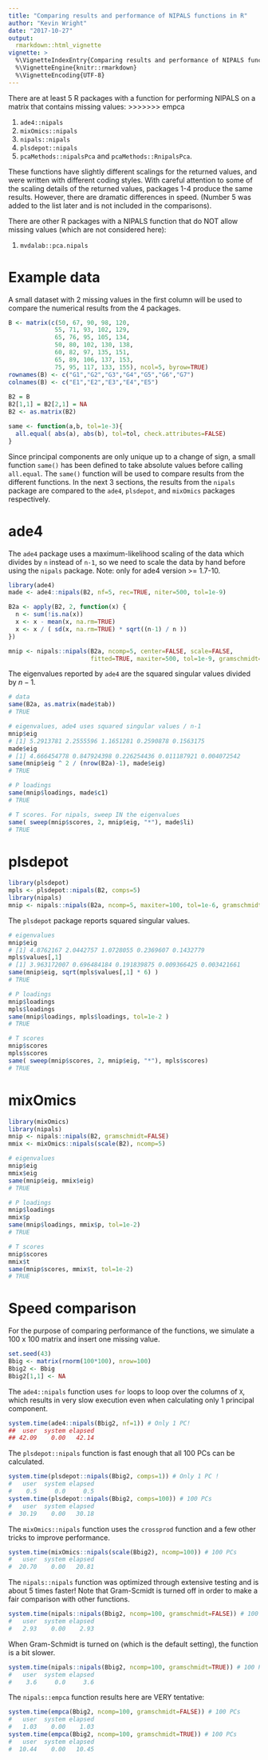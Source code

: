 ```yaml
---
title: "Comparing results and performance of NIPALS functions in R"
author: "Kevin Wright"
date: "2017-10-27"
output:
  rmarkdown::html_vignette
vignette: >
  %\VignetteIndexEntry{Comparing results and performance of NIPALS functions in R}
  %\VignetteEngine{knitr::rmarkdown} 
  %\VignetteEncoding{UTF-8}
---
```


There are at least 5 R packages with a function for performing NIPALS on a matrix that contains missing values:
>>>>>>> empca

1. `ade4::nipals`
2. `mixOmics::nipals`
3. `nipals::nipals`
4. `plsdepot::nipals`
5. `pcaMethods::nipalsPca` and `pcaMethods::RnipalsPca`.

These functions have slightly different scalings for the returned values, and were written with different coding styles. With careful attention to some of the scaling details of the returned values, packages 1-4 produce the same results.  However, there are dramatic differences in speed. (Number 5 was added to the list later and is not included in the comparisons).

There are other R packages with a NIPALS function that do NOT allow missing values (which are not considered here):

1. `mvdalab::pca.nipals`

# Example data

A small dataset with 2 missing values in the first column will be used to compare the numerical results from the 4 packages.

```r
B <- matrix(c(50, 67, 90, 98, 120,
             55, 71, 93, 102, 129,
             65, 76, 95, 105, 134,
             50, 80, 102, 130, 138,
             60, 82, 97, 135, 151,
             65, 89, 106, 137, 153,
             75, 95, 117, 133, 155), ncol=5, byrow=TRUE)
rownames(B) <- c("G1","G2","G3","G4","G5","G6","G7")
colnames(B) <- c("E1","E2","E3","E4","E5")
 
B2 = B
B2[1,1] = B2[2,1] = NA
B2 <- as.matrix(B2)

same <- function(a,b, tol=1e-3){
  all.equal( abs(a), abs(b), tol=tol, check.attributes=FALSE)
}
```

Since principal components are only unique up to a change of sign, a small function `same()` has been defined to take absolute values before calling `all.equal`. The `same()` function will be used to compare results from the different functions.  In the next 3 sections, the results from the `nipals` package are compared to the `ade4`, `plsdepot`, and `mixOmics` packages respectively.

# ade4

The `ade4` package uses a maximum-likelihood scaling of the data which divides by `n` instead of `n-1`, so we need to scale the data by hand before using the `nipals` package. Note: only for ade4 version >= 1.7-10.

```r
library(ade4)
made <- ade4::nipals(B2, nf=5, rec=TRUE, niter=500, tol=1e-9)

B2a <- apply(B2, 2, function(x) {
  n <- sum(!is.na(x))
  x <- x - mean(x, na.rm=TRUE)
  x <- x / ( sd(x, na.rm=TRUE) * sqrt((n-1) / n ))
})

mnip <- nipals::nipals(B2a, ncomp=5, center=FALSE, scale=FALSE, 
                       fitted=TRUE, maxiter=500, tol=1e-9, gramschmidt=FALSE)
```

The eigenvalues reported by `ade4` are the squared singular values divided by $n-1$.

```r
# data
same(B2a, as.matrix(made$tab))
# TRUE

# eigenvalues, ade4 uses squared singular values / n-1
mnip$eig
# [1] 5.2913781 2.2555596 1.1651281 0.2590878 0.1563175
made$eig
# [1] 4.666454778 0.847924398 0.226254436 0.011187921 0.004072542
same(mnip$eig ^ 2 / (nrow(B2a)-1), made$eig)
# TRUE

# P loadings
same(mnip$loadings, made$c1)
# TRUE

# T scores. For nipals, sweep IN the eigenvalues
same( sweep(mnip$scores, 2, mnip$eig, "*"), made$li)
# TRUE

```

# plsdepot

```r
library(plsdepot)
mpls <- plsdepot::nipals(B2, comps=5)
library(nipals)
mnip <- nipals::nipals(B2a, ncomp=5, maxiter=100, tol=1e-6, gramschmidt=FALSE)
```

The `plsdepot` package reports squared singular values.

```r
# eigenvalues
mnip$eig
# [1] 4.8762167 2.0442757 1.0728055 0.2369607 0.1432779
mpls$values[,1]
# [1] 3.963172007 0.696484184 0.191839875 0.009366425 0.003421661
same(mnip$eig, sqrt(mpls$values[,1] * 6) )
# TRUE

# P loadings
mnip$loadings
mpls$loadings
same(mnip$loadings, mpls$loadings, tol=1e-2 )
# TRUE

# T scores
mnip$scores
mpls$scores
same( sweep(mnip$scores, 2, mnip$eig, "*"), mpls$scores)
# TRUE
```

# mixOmics

```r
library(mixOmics)
library(nipals)
mnip <- nipals::nipals(B2, gramschmidt=FALSE)
mmix <- mixOmics::nipals(scale(B2), ncomp=5)
```

```r
# eigenvalues
mnip$eig
mmix$eig
same(mnip$eig, mmix$eig)
# TRUE

# P loadings
mnip$loadings
mmix$p
same(mnip$loadings, mmix$p, tol=1e-2)
# TRUE

# T scores
mnip$scores
mmix$t
same(mnip$scores, mmix$t, tol=1e-2)
# TRUE
```

# Speed comparison

For the purpose of comparing performance of the functions, we simulate a 100 x 100 matrix and insert one missing value.

```r
set.seed(43)
Bbig <- matrix(rnorm(100*100), nrow=100)
Bbig2 <- Bbig
Bbig2[1,1] <- NA
```

The `ade4::nipals` function uses `for` loops to loop over the columns of `X`, which results in very slow execution even when calculating only 1 principal component.

```r
system.time(ade4::nipals(Bbig2, nf=1)) # Only 1 PC!
##  user  system elapsed 
## 42.09    0.00   42.14 
```

The `plsdepot::nipals` function is fast enough that all 100 PCs can be calculated.

```r
system.time(plsdepot::nipals(Bbig2, comps=1)) # Only 1 PC !
#   user  system elapsed 
#    0.5     0.0     0.5
system.time(plsdepot::nipals(Bbig2, comps=100)) # 100 PCs
#   user  system elapsed 
#  30.19    0.00   30.18 
```

The `mixOmics::nipals` function uses the `crossprod` function and a few other tricks to improve performance.

```r
system.time(mixOmics::nipals(scale(Bbig2), ncomp=100)) # 100 PCs
#   user  system elapsed 
#  20.70    0.00   20.81 
```

The `nipals::nipals` function was optimized through extensive testing and is about 5 times faster! Note that Gram-Scmidt is turned off in order to make a fair comparison with other functions.

```r
system.time(nipals::nipals(Bbig2, ncomp=100, gramschmidt=FALSE)) # 100 PCs
#   user  system elapsed 
#   2.93    0.00    2.93
```

When Gram-Schmidt is turned on (which is the default setting), the function is a bit slower.

```r
system.time(nipals::nipals(Bbig2, ncomp=100, gramschmidt=TRUE)) # 100 PCs
#   user  system elapsed 
#    3.6     0.0     3.6 
```

The `nipals::empca` function results here are VERY tentative:
```r
system.time(empca(Bbig2, ncomp=100, gramschmidt=FALSE)) # 100 PCs
#   user  system elapsed 
#   1.03    0.00    1.03 
system.time(empca(Bbig2, ncomp=100, gramschmidt=TRUE)) # 100 PCs
#   user  system elapsed 
#  10.44    0.00   10.45 
```
